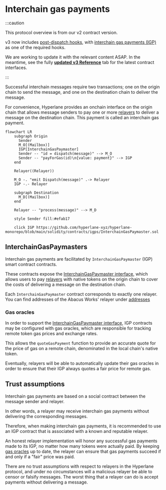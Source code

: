 # Interchain gas payments

:::caution

This protocol overview is from our v2 contract version.

v3 now includes [post-dispatch hooks](../reference/hooks/overview.mdx), with [interchain gas payments (IGP)](../reference/hooks/interchain-gas.mdx) as one of the required hooks.

We are working to update it with the relevant content ASAP. In the meantime, see the fully [**updated v3 Reference**](../reference/messaging/messaging-interface.mdx) tab for the latest contract interfaces.

:::

Successful interchain messages require two transactions; one on the origin chain to send the message, and one on the destination chain to deliver the message.

For convenience, Hyperlane provides an onchain interface on the origin chain that allows message senders to pay one or more [relayers](./agents/relayers.mdx) to deliver a message on the destination chain. This payment is called an interchain gas payment.

```mermaid
flowchart LR
    subgraph Origin
      Sender
      M_O[(Mailbox)]
      IGP[InterchainGasPaymaster]
      Sender -- "id = dispatch(message)" --> M_O
      Sender -- "payForGas(id)\n{value: payment}" --> IGP
    end

    Relayer((Relayer))

    M_O -. "emit Dispatch(message)" .-> Relayer
    IGP -.- Relayer

    subgraph Destination
      M_D[(Mailbox)]
    end

    Relayer -- "process(message)" --> M_D

    style Sender fill:#efab17

    click IGP https://github.com/hyperlane-xyz/hyperlane-monorepo/blob/main/solidity/contracts/igps/InterchainGasPaymaster.sol
```

## InterchainGasPaymasters

Interchain gas payments are facilitated by `InterchainGasPaymaster` (IGP) smart contract contracts.

These contracts expose the [InterchainGasPaymaster interface](../reference/hooks/interchain-gas.mdx), which allows users to pay [relayers](./agents/relayers.mdx) with native tokens on the origin chain to cover the costs of delivering a message on the destination chain.

Each `InterchainGasPaymaster` contract corresponds to exactly one relayer. You can find addresses of the Abacus Works' relayer under [addresses](../reference/contract-addresses.mdx)

### Gas oracles

In order to support the [InterchainGasPaymaster interface](../reference/hooks/interchain-gas.mdx), IGP contracts may be configured with gas oracles, which are responsible for tracking remote token gas prices and exchange rates.

This allows the `quoteGasPayment` function to provide an accurate quote for the price of gas on a remote chain, denominated in the local chain's native token.

Eventually, relayers will be able to automatically update their gas oracles in order to ensure that their IGP always quotes a fair price for remote gas.

## Trust assumptions

Interchain gas payments are based on a social contract between the message sender and relayer.&#x20;

In other words, a relayer may receive interchain gas payments without delivering the corresponding messages.

Therefore, when making interchain gas payments, it is recommended to use an IGP contract that is associated with a known and reputable relayer.

An honest relayer implementation will honor any successful gas payments made to its IGP, no matter how many tokens were actually paid. By keeping [gas oracles](../reference/hooks/interchain-gas.mdx) up to date, the relayer can ensure that gas payments succeed if and only if a "fair" price was paid.

There are no trust assumptions with respect to relayers in the Hyperlane protocol, and under no circumstances will a malicious relayer be able to censor or falsify messages. The worst thing that a relayer can do is accept payments without delivering a message.




